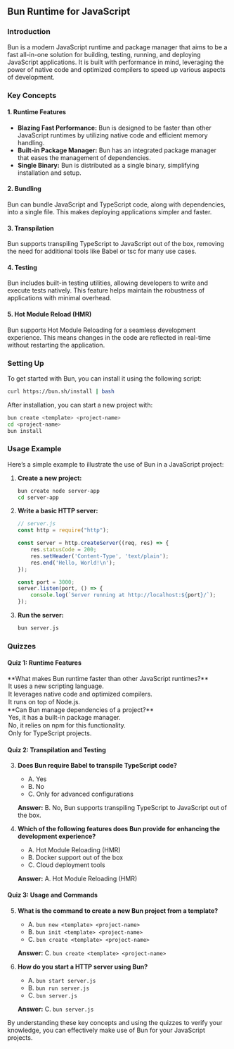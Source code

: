 ## Bun Runtime for JavaScript

### Introduction
Bun is a modern JavaScript runtime and package manager that aims to be a fast all-in-one solution for building, testing, running, and deploying JavaScript applications. It is built with performance in mind, leveraging the power of native code and optimized compilers to speed up various aspects of development.

### Key Concepts

#### 1. **Runtime Features**
   - **Blazing Fast Performance:** Bun is designed to be faster than other JavaScript runtimes by utilizing native code and efficient memory handling.
   - **Built-in Package Manager:** Bun has an integrated package manager that eases the management of dependencies.
   - **Single Binary:** Bun is distributed as a single binary, simplifying installation and setup.

#### 2. **Bundling**
   Bun can bundle JavaScript and TypeScript code, along with dependencies, into a single file. This makes deploying applications simpler and faster.

#### 3. **Transpilation**
   Bun supports transpiling TypeScript to JavaScript out of the box, removing the need for additional tools like Babel or tsc for many use cases.

#### 4. **Testing**
   Bun includes built-in testing utilities, allowing developers to write and execute tests natively. This feature helps maintain the robustness of applications with minimal overhead.

#### 5. **Hot Module Reload (HMR)**
   Bun supports Hot Module Reloading for a seamless development experience. This means changes in the code are reflected in real-time without restarting the application.

### Setting Up
To get started with Bun, you can install it using the following script:
```sh
curl https://bun.sh/install | bash
```
After installation, you can start a new project with:

```sh
bun create <template> <project-name>
cd <project-name>
bun install
```

### Usage Example
Here’s a simple example to illustrate the use of Bun in a JavaScript project:

1. **Create a new project:**
   ```sh
   bun create node server-app
   cd server-app
   ```

2. **Write a basic HTTP server:**
   ```js
   // server.js
   const http = require("http");

   const server = http.createServer((req, res) => {
       res.statusCode = 200;
       res.setHeader('Content-Type', 'text/plain');
       res.end('Hello, World!\n');
   });

   const port = 3000;
   server.listen(port, () => {
       console.log(`Server running at http://localhost:${port}/`);
   });
   ```

3. **Run the server:**
   ```sh
   bun server.js
   ```

### Quizzes


#### Quiz 1: Runtime Features

<MultipleChoiceQuiz slug="runtime-features" correctAnswer={1}>
<Question> 
**What makes Bun runtime faster than other JavaScript runtimes?**
</Question>

<Option>It uses a new scripting language.</Option>
<Option>It leverages native code and optimized compilers.</Option>
<Option>It runs on top of Node.js.</Option>

</MultipleChoiceQuiz>



<MultipleChoiceQuiz slug="manage-dependencies" correctAnswer={0}>
<Question> 
**Can Bun manage dependencies of a project?**
</Question>

<Option>Yes, it has a built-in package manager.</Option>
<Option>No, it relies on npm for this functionality.</Option>
<Option>Only for TypeScript projects.</Option>

</MultipleChoiceQuiz>



#### Quiz 2: Transpilation and Testing

3. **Does Bun require Babel to transpile TypeScript code?**
   - A. Yes
   - B. No
   - C. Only for advanced configurations
   
   **Answer:** B. No, Bun supports transpiling TypeScript to JavaScript out of the box.

4. **Which of the following features does Bun provide for enhancing the development experience?**
   - A. Hot Module Reloading (HMR)
   - B. Docker support out of the box
   - C. Cloud deployment tools
   
   **Answer:** A. Hot Module Reloading (HMR)

#### Quiz 3: Usage and Commands

5. **What is the command to create a new Bun project from a template?**
   - A. `bun new <template> <project-name>`
   - B. `bun init <template> <project-name>`
   - C. `bun create <template> <project-name>`
   
   **Answer:** C. `bun create <template> <project-name>`

6. **How do you start a HTTP server using Bun?**
   - A. `bun start server.js`
   - B. `bun run server.js`
   - C. `bun server.js`
   
   **Answer:** C. `bun server.js`

By understanding these key concepts and using the quizzes to verify your knowledge, you can effectively make use of Bun for your JavaScript projects.